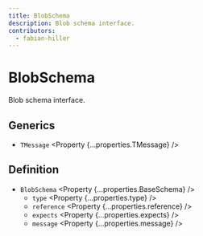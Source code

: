 ```yaml
---
title: BlobSchema
description: Blob schema interface.
contributors:
  - fabian-hiller
---
```



# BlobSchema

Blob schema interface.

## Generics

- `TMessage` <Property {...properties.TMessage} />

## Definition

- `BlobSchema` <Property {...properties.BaseSchema} />
  - `type` <Property {...properties.type} />
  - `reference` <Property {...properties.reference} />
  - `expects` <Property {...properties.expects} />
  - `message` <Property {...properties.message} />
